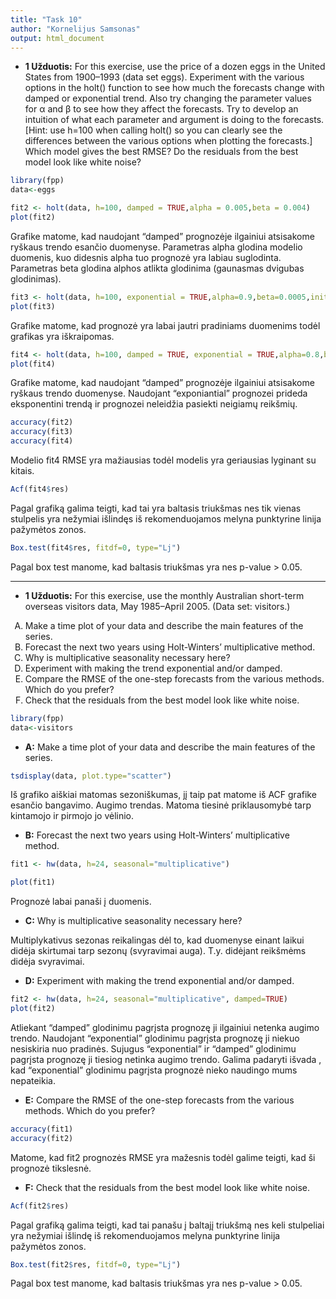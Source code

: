 ```yaml
---
title: "Task 10"
author: "Kornelijus Samsonas"
output: html_document
---
```


* **1 Užduotis:**  For this exercise, use the price of a dozen eggs in the United States from 1900–1993 (data set eggs). Experiment with the various options in the holt() function to see how much the forecasts change with damped or exponential trend. Also try changing the parameter values for α and β to see how they affect the forecasts. Try to develop an intuition of what each parameter and argument is doing to the forecasts.
[Hint: use h=100 when calling holt() so you can clearly see the differences between the various options when plotting the forecasts.]
Which model gives the best RMSE?
Do the residuals from the best model look like white noise?

```r
library(fpp)
data<-eggs
```

```r

fit2 <- holt(data, h=100, damped = TRUE,alpha = 0.005,beta = 0.004)
plot(fit2)
```

Grafike matome, kad naudojant "damped" prognozėje ilgainiui atsisakome ryškaus trendo esančio duomenyse. Parametras alpha glodina modelio duomenis, kuo didesnis alpha tuo prognozė yra labiau suglodinta. Parametras beta glodina alphos atlikta glodinima (gaunasmas dvigubas glodinimas).

```r
fit3 <- holt(data, h=100, exponential = TRUE,alpha=0.9,beta=0.0005,initial = "simple")
plot(fit3)

```

Grafike matome, kad prognozė yra labai jautri pradiniams duomenims todėl grafikas yra iškraipomas.

```r
fit4 <- holt(data, h=100, damped = TRUE, exponential = TRUE,alpha=0.8,beta=0.001)
plot(fit4)

```

Grafike matome, kad naudojant "damped" prognozėje ilgainiui atsisakome ryškaus trendo duomenyse. Naudojant "exponiantial" prognozei prideda eksponentini trendą ir prognozei neleidžia pasiekti neigiamų reikšmių.

```r
accuracy(fit2)
accuracy(fit3)
accuracy(fit4)
```

Modelio fit4 RMSE yra mažiausias todėl modelis yra geriausias lyginant su kitais.

```r
Acf(fit4$res)
```

Pagal grafiką galima teigti, kad tai yra baltasis triukšmas nes tik vienas stulpelis yra nežymiai išlindęs iš rekomenduojamos melyna punktyrine linija pažymėtos zonos.

```r
Box.test(fit4$res, fitdf=0, type="Lj")
```

Pagal box test manome, kad baltasis triukšmas yra nes p-value > 0.05.

_______________

* **1 Užduotis:**  For this exercise, use the monthly Australian short-term overseas visitors data, May 1985–April 2005. (Data set: visitors.)
(A) Make a time plot of your data and describe the main features of the series.
(B) Forecast the next two years using Holt-Winters’ multiplicative method.
(C) Why is multiplicative seasonality necessary here?
(D) Experiment with making the trend exponential and/or damped.
(E) Compare the RMSE of the one-step forecasts from the various methods. Which do you prefer?
(F) Check that the residuals from the best model look like white noise.

```r
library(fpp)
data<-visitors
```

* **A:** Make a time plot of your data and describe the main features of the series.

```r
tsdisplay(data, plot.type="scatter")
```

Iš grafiko aiškiai matomas sezoniškumas, jį taip pat matome iš ACF grafike esančio bangavimo. Augimo trendas. Matoma tiesinė priklausomybė tarp kintamojo ir pirmojo jo vėlinio.

* **B:** Forecast the next two years using Holt-Winters’ multiplicative method.

```r

fit1 <- hw(data, h=24, seasonal="multiplicative")

plot(fit1)
```

Prognozė labai panaši į duomenis. 

* **C:** Why is multiplicative seasonality necessary here?

Multiplykativus sezonas reikalingas dėl to, kad duomenyse einant laikui didėja skirtumai tarp sezonų (svyravimai auga). T.y. didėjant reikšmėms didėja svyravimai.

* **D:** Experiment with making the trend exponential and/or damped.

```r
fit2 <- hw(data, h=24, seasonal="multiplicative", damped=TRUE)
plot(fit2)
```

Atliekant "damped" glodinimu pagrįsta prognozę ji ilgainiui netenka augimo trendo. 
Naudojant "exponential" glodinimu pagrįsta prognozę ji niekuo nesiskiria nuo pradinės. 
Sujugus "exponential" ir "damped" glodinimu pagrįsta prognozę ji tiesiog netinka augimo trendo.
Galima padaryti išvada , kad "exponential" glodinimu pagrįsta prognozė nieko naudingo mums nepateikia.

* **E:** Compare the RMSE of the one-step forecasts from the various methods. Which do you prefer?

```r
accuracy(fit1)
accuracy(fit2)
```

Matome, kad fit2 prognozės RMSE yra mažesnis todėl galime teigti, kad ši prognozė tikslesnė. 

* **F:** Check that the residuals from the best model look like white noise.

```r
Acf(fit2$res)
```

Pagal grafiką galima teigti, kad tai panašu į baltajį triukšmą nes keli stulpeliai yra nežymiai išlindę iš rekomenduojamos melyna punktyrine linija pažymėtos zonos.

```r
Box.test(fit2$res, fitdf=0, type="Lj")
```

Pagal box test manome, kad baltasis triukšmas yra nes p-value > 0.05.

